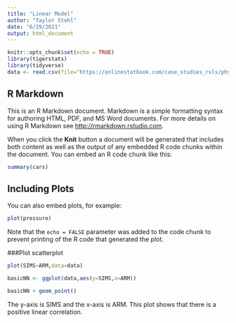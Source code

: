 ```yaml
---
title: "Linear Model"
author: "Taylor Stohl"
date: "6/29/2021"
output: html_document
---
```


```r
knitr::opts_chunk$set(echo = TRUE)
library(tigerstats)
library(tidyverse)
data <- read.csv(file="https://onlinestatbook.com/case_studies_rvls/physical_strength/data.txt",sep="",header=TRUE)  
```

## R Markdown

This is an R Markdown document. Markdown is a simple formatting syntax for authoring HTML, PDF, and MS Word documents. For more details on using R Markdown see <http://rmarkdown.rstudio.com>.

When you click the **Knit** button a document will be generated that includes both content as well as the output of any embedded R code chunks within the document. You can embed an R code chunk like this:

```r
summary(cars)
```

## Including Plots

You can also embed plots, for example:

```r
plot(pressure)
```

Note that the `echo = FALSE` parameter was added to the code chunk to prevent printing of the R code that generated the plot.


###Plot scatterplot

```r
plot(SIMS~ARM,data=data)
```
```r
basicNN <- ggplot(data,aes(y=SIMS,x=ARM))
```
```r
basicNN + geom_point()
```
 
The y-axis is SIMS and the x-axis is ARM. This plot shows that there is a positive linear correlation. 






